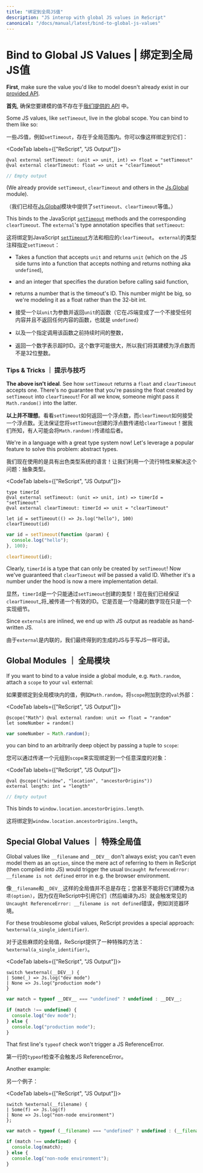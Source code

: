 ```yaml
---
title: "绑定到全局JS值"
description: "JS interop with global JS values in ReScript"
canonical: "/docs/manual/latest/bind-to-global-js-values"
---
```


# Bind to Global JS Values | 绑定到全局JS值

**First**, make sure the value you'd like to model doesn't already exist in our [provided API](api/js).

**首先**, 确保您要建模的值不存在于[我们提供的 API](api/js) 中。

Some JS values, like `setTimeout`, live in the global scope. You can bind to them like so:

一些JS值，例如`setTimeout`，存在于全局范围内。你可以像这样绑定到它们：

<CodeTab labels={["ReScript", "JS Output"]}>

```res example
@val external setTimeout: (unit => unit, int) => float = "setTimeout"
@val external clearTimeout: float => unit = "clearTimeout"
```
```js
// Empty output
```

</CodeTab>

(We already provide `setTimeout`, `clearTimeout` and others in the [Js.Global](api/js/global) module).

（我们已经在[Js.Global](api/js/global)模块中提供了`setTimeout`、`clearTimeout`等值。）

This binds to the JavaScript [`setTimeout`](https://developer.mozilla.org/en-US/docs/Web/API/WindowOrworkerGlobalScope/setTimeout) methods and the corresponding `clearTimeout`. The `external`'s type annotation specifies that `setTimeout`:

这将绑定到JavaScript [`setTimeout`](https://developer.mozilla.org/en-US/docs/Web/API/WindowOrworkerGlobalScope/setTimeout)方法和相应的`clearTimeout`。 `external`的类型注释指定`setTimeout`：

- Takes a function that accepts `unit` and returns `unit` (which on the JS side turns into a function that accepts nothing and returns nothing aka `undefined`),
- and an integer that specifies the duration before calling said function,
- returns a number that is the timeout's ID. This number might be big, so we're modeling it as a float rather than the 32-bit int.

- 接受一个以`unit`为参数并返回`unit`的函数（它在JS端变成了一个不接受任何内容并且不返回任何内容的函数，也就是 `undefined`）
- 以及一个指定调用该函数之前持续时间的整数，
- 返回一个数字表示超时ID。这个数字可能很大，所以我们将其建模为浮点数而不是32位整数。

### Tips & Tricks ｜ 提示与技巧

**The above isn't ideal**. See how `setTimeout` returns a `float` and `clearTimeout` accepts one. There's no guarantee that you're passing the float created by `setTimeout` into `clearTimeout`! For all we know, someone might pass it `Math.random()` into the latter.

**以上并不理想**。看看`setTimeout`如何返回一个浮点数，而`clearTimeout`如何接受一个浮点数。无法保证您将`setTimeout`创建的浮点数传递给`clearTimeout`！据我们所知，有人可能会将`Math.random()`传递给后者。

We're in a language with a great type system now! Let's leverage a popular feature to solve this problem: abstract types.

我们现在使用的是具有出色类型系统的语言！让我们利用一个流行特性来解决这个问题：抽象类型。

<CodeTab labels={["ReScript", "JS Output"]}>

```res example
type timerId
@val external setTimeout: (unit => unit, int) => timerId = "setTimeout"
@val external clearTimeout: timerId => unit = "clearTimeout"

let id = setTimeout(() => Js.log("hello"), 100)
clearTimeout(id)
```
```js
var id = setTimeout(function (param) {
  console.log("hello");
}, 100);

clearTimeout(id);
```

</CodeTab>

Clearly, `timerId` is a type that can only be created by `setTimeout`! Now we've guaranteed that `clearTimeout` _will_ be passed a valid ID. Whether it's a number under the hood is now a mere implementation detail.

显然，`timerId`是一个只能通过`setTimeout`创建的类型！现在我们已经保证`clearTimeout`_将_被传递一个有效的ID。它是否是一个隐藏的数字现在只是一个实现细节。

Since `external`s are inlined, we end up with JS output as readable as hand-written JS.

由于`external`是内联的，我们最终得到的生成的JS与手写JS一样可读。

## Global Modules ｜ 全局模块

If you want to bind to a value inside a global module, e.g. `Math.random`, attach a `scope` to your `val` external:

如果要绑定到全局模块内的值，例如`Math.random`，将`scope`附加到您的`val`外部：

<CodeTab labels={["ReScript", "JS Output"]}>

```res example
@scope("Math") @val external random: unit => float = "random"
let someNumber = random()
```
```js
var someNumber = Math.random();
```

</CodeTab>

you can bind to an arbitrarily deep object by passing a tuple to `scope`:

您可以通过传递一个元组到`scope`来实现绑定到一个任意深度的对象：

<CodeTab labels={["ReScript", "JS Output"]}>

```res example
@val @scope(("window", "location", "ancestorOrigins"))
external length: int = "length"
```
```js
// Empty output
```

</CodeTab>

This binds to `window.location.ancestorOrigins.length`.

这将绑定到`window.location.ancestorOrigins.length`。

## Special Global Values ｜ 特殊全局值

Global values like `__filename` and `__DEV__` don't always exist; you can't even model them as an `option`, since the mere act of referring to them in ReScript (then compiled into JS) would trigger the usual `Uncaught ReferenceError: __filename is not defined` error in e.g. the browser environment.

像`__filename`和`__DEV__`这样的全局值并不总是存在；您甚至不能将它们建模为`选项(option)`，因为仅在ReScript中引用它们（然后编译为JS）就会触发常见的`Uncaught ReferenceError: __filename is not defined`错误，例如浏览器环境。

For these troublesome global values, ReScript provides a special approach: `%external(a_single_identifier)`.

对于这些麻烦的全局值，ReScript提供了一种特殊的方法：`%external(a_single_identifier)`。

<CodeTab labels={["ReScript", "JS Output"]}>

```res example
switch %external(__DEV__) {
| Some(_) => Js.log("dev mode")
| None => Js.log("production mode")
}
```
```js
var match = typeof __DEV__ === "undefined" ? undefined : __DEV__;

if (match !== undefined) {
  console.log("dev mode");
} else {
  console.log("production mode");
}
```

</CodeTab>

That first line's `typeof` check won't trigger a JS ReferenceError.

第一行的`typeof`检查不会触发JS ReferenceError。

Another example:

另一个例子：

<CodeTab labels={["ReScript", "JS Output"]}>

```res example
switch %external(__filename) {
| Some(f) => Js.log(f)
| None => Js.log("non-node environment")
};
```
```js
var match = typeof (__filename) === "undefined" ? undefined : (__filename);

if (match !== undefined) {
  console.log(match);
} else {
  console.log("non-node environment");
}
```

</CodeTab>

<!-- TODO: revamp this page. Not good. Tell to use globalThis["foo"], and look in our stdlib -->
